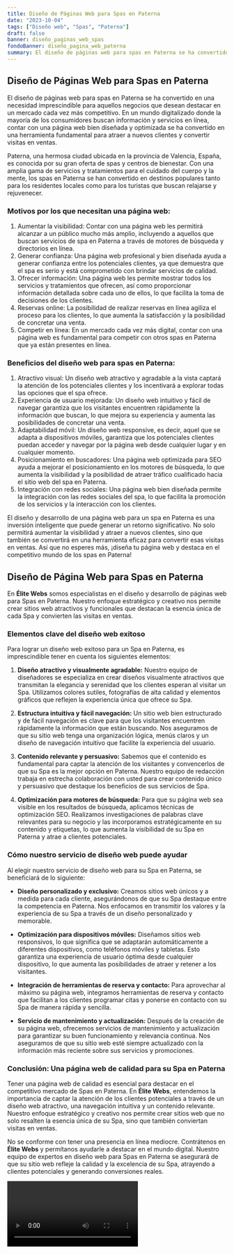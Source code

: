 ```yaml
---
title: Diseño de Páginas Web para Spas en Paterna
date: "2023-10-04"
tags: ["Diseño web", "Spas", "Paterna"]
draft: false
banner: diseño_paginas_web_spas
fondoBanner: diseño_pagina_web_paterna
summary: El diseño de páginas web para spas en Paterna se ha convertido en una necesidad imprescindible para aquellos negocios que desean destacar en un mercado cada vez más competitivo. En un mundo digitalizado donde la mayoría de los consumidores buscan información y servicios en línea, contar con una página web bien diseñada y optimizada se ha convertido en una herramienta fundamental para atraer a nuevos clientes y convertir visitas en ventas.
---
```



## Diseño de Páginas Web para Spas en Paterna

El diseño de páginas web para spas en Paterna se ha convertido en una necesidad imprescindible para aquellos negocios que desean destacar en un mercado cada vez más competitivo. En un mundo digitalizado donde la mayoría de los consumidores buscan información y servicios en línea, contar con una página web bien diseñada y optimizada se ha convertido en una herramienta fundamental para atraer a nuevos clientes y convertir visitas en ventas.

Paterna, una hermosa ciudad ubicada en la provincia de Valencia, España, es conocida por su gran oferta de spas y centros de bienestar. Con una amplia gama de servicios y tratamientos para el cuidado del cuerpo y la mente, los spas en Paterna se han convertido en destinos populares tanto para los residentes locales como para los turistas que buscan relajarse y rejuvenecer.

### Motivos por los que necesitan una página web:

1. Aumentar la visibilidad: Contar con una página web les permitirá alcanzar a un público mucho más amplio, incluyendo a aquellos que buscan servicios de spa en Paterna a través de motores de búsqueda y directorios en línea.
2. Generar confianza: Una página web profesional y bien diseñada ayuda a generar confianza entre los potenciales clientes, ya que demuestra que el spa es serio y está comprometido con brindar servicios de calidad.
3. Ofrecer información: Una página web les permite mostrar todos los servicios y tratamientos que ofrecen, así como proporcionar información detallada sobre cada uno de ellos, lo que facilita la toma de decisiones de los clientes.
4. Reservas online: La posibilidad de realizar reservas en línea agiliza el proceso para los clientes, lo que aumenta la satisfacción y la posibilidad de concretar una venta.
5. Competir en línea: En un mercado cada vez más digital, contar con una página web es fundamental para competir con otros spas en Paterna que ya están presentes en línea.

### Beneficios del diseño web para spas en Paterna:

1. Atractivo visual: Un diseño web atractivo y agradable a la vista captará la atención de los potenciales clientes y los incentivará a explorar todas las opciones que el spa ofrece.
2. Experiencia de usuario mejorada: Un diseño web intuitivo y fácil de navegar garantiza que los visitantes encuentren rápidamente la información que buscan, lo que mejora su experiencia y aumenta las posibilidades de concretar una venta.
3. Adaptabilidad móvil: Un diseño web responsive, es decir, aquel que se adapta a dispositivos móviles, garantiza que los potenciales clientes puedan acceder y navegar por la página web desde cualquier lugar y en cualquier momento.
4. Posicionamiento en buscadores: Una página web optimizada para SEO ayuda a mejorar el posicionamiento en los motores de búsqueda, lo que aumenta la visibilidad y la posibilidad de atraer tráfico cualificado hacia el sitio web del spa en Paterna.
5. Integración con redes sociales: Una página web bien diseñada permite la integración con las redes sociales del spa, lo que facilita la promoción de los servicios y la interacción con los clientes.

El diseño y desarrollo de una página web para un spa en Paterna es una inversión inteligente que puede generar un retorno significativo. No solo permitirá aumentar la visibilidad y atraer a nuevos clientes, sino que también se convertirá en una herramienta eficaz para convertir esas visitas en ventas. Así que no esperes más, ¡diseña tu página web y destaca en el competitivo mundo de los spas en Paterna!

<GifSeo />

<Cta />

## **Diseño de Página Web para Spas en Paterna**

En **Élite Webs** somos especialistas en el diseño y desarrollo de páginas web para Spas en Paterna. Nuestro enfoque estratégico y creativo nos permite crear sitios web atractivos y funcionales que destacan la esencia única de cada Spa y convierten las visitas en ventas.

### **Elementos clave del diseño web exitoso**

Para lograr un diseño web exitoso para un Spa en Paterna, es imprescindible tener en cuenta los siguientes elementos:

1. **Diseño atractivo y visualmente agradable:** Nuestro equipo de diseñadores se especializa en crear diseños visualmente atractivos que transmitan la elegancia y serenidad que los clientes esperan al visitar un Spa. Utilizamos colores sutiles, fotografías de alta calidad y elementos gráficos que reflejen la experiencia única que ofrece su Spa.

2. **Estructura intuitiva y fácil navegación:** Un sitio web bien estructurado y de fácil navegación es clave para que los visitantes encuentren rápidamente la información que están buscando. Nos aseguramos de que su sitio web tenga una organización lógica, menús claros y un diseño de navegación intuitivo que facilite la experiencia del usuario.

3. **Contenido relevante y persuasivo:** Sabemos que el contenido es fundamental para captar la atención de los visitantes y convencerlos de que su Spa es la mejor opción en Paterna. Nuestro equipo de redacción trabaja en estrecha colaboración con usted para crear contenido único y persuasivo que destaque los beneficios de sus servicios de Spa.

4. **Optimización para motores de búsqueda:** Para que su página web sea visible en los resultados de búsqueda, aplicamos técnicas de optimización SEO. Realizamos investigaciones de palabras clave relevantes para su negocio y las incorporamos estratégicamente en su contenido y etiquetas, lo que aumenta la visibilidad de su Spa en Paterna y atrae a clientes potenciales.

### **Cómo nuestro servicio de diseño web puede ayudar**

Al elegir nuestro servicio de diseño web para su Spa en Paterna, se beneficiará de lo siguiente:

- **Diseño personalizado y exclusivo:** Creamos sitios web únicos y a medida para cada cliente, asegurándonos de que su Spa destaque entre la competencia en Paterna. Nos enfocamos en transmitir los valores y la experiencia de su Spa a través de un diseño personalizado y memorable.

- **Optimización para dispositivos móviles:** Diseñamos sitios web responsivos, lo que significa que se adaptarán automáticamente a diferentes dispositivos, como teléfonos móviles y tabletas. Esto garantiza una experiencia de usuario óptima desde cualquier dispositivo, lo que aumenta las posibilidades de atraer y retener a los visitantes.

- **Integración de herramientas de reserva y contacto:** Para aprovechar al máximo su página web, integramos herramientas de reserva y contacto que facilitan a los clientes programar citas y ponerse en contacto con su Spa de manera rápida y sencilla.

- **Servicio de mantenimiento y actualización:** Después de la creación de su página web, ofrecemos servicios de mantenimiento y actualización para garantizar su buen funcionamiento y relevancia continua. Nos aseguramos de que su sitio web esté siempre actualizado con la información más reciente sobre sus servicios y promociones.

### **Conclusión: Una página web de calidad para su Spa en Paterna**

Tener una página web de calidad es esencial para destacar en el competitivo mercado de Spas en Paterna. En **Élite Webs**, entendemos la importancia de captar la atención de los clientes potenciales a través de un diseño web atractivo, una navegación intuitiva y un contenido relevante. Nuestro enfoque estratégico y creativo nos permite crear sitios web que no solo resalten la esencia única de su Spa, sino que también conviertan visitas en ventas.

No se conforme con tener una presencia en línea mediocre. Contrátenos en **Élite Webs** y permítanos ayudarle a destacar en el mundo digital. Nuestro equipo de expertos en diseño web para Spas en Paterna se asegurará de que su sitio web refleje la calidad y la excelencia de su Spa, atrayendo a clientes potenciales y generando conversiones reales.

<Video />

<CtaBot job="Spas" city="Paterna" />

<Gmaps query="Paterna+españa+maps" />
